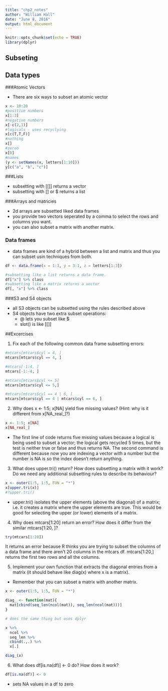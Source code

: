 ```yaml
---
title: "chp2_notes"
author: "William Hall"
date: "June 8, 2016"
output: html_document
---
```


```r
knitr::opts_chunk$set(echo = TRUE)
library(dplyr)
```

## Subseting

## Data types

###Atomic Vectors

* There are six ways to subset an atomic vector

```r
x <- 10:20
#positive numbers
x[1:3]
#negative numbers
x[-c(2,1)]
#logicals - uses recyclying
x[c(T,T,F)]
#nothing
x[]
#zereo
x[0]
#names
(y <- setNames(x, letters[1:10]))
y[c("a", "b", "c")]
```


###Lists

* subsetting with [[]] returns a vector
* subsetting with [] or $ returns a list

###Arrays and matricies

* 2d arrays are subsetted liked data frames
* you provide two vectors seperated by a comma to select the rows and columns you want.
* you can also subset a matrix with another matrix.

### Data frames
 
* data frames are kind of a hybrid between a list and matrix and thus you can subset usin techniques from both.

```r
df <- data.frame(x = 1:3, y = 3:1, z = letters[1:3])

#subsetting like a list returns a data frame.
df["x"] %>% class
#subsetting like a matrix returns a vector
df[, "x"] %>% class

```

###S3 and S4 objects 

* all S3 objects can be subsetted using the rules described above
* S4 objects have two extra subset operations:
  * @ lets you subset like $
  * slot() is like [[]]

##Excercises

1. Fix each of the following common data frame subsetting errors:

```r
#mtcars[mtcars$cyl = 4, ]
mtcars[mtcars$cyl == 4, ]

#mtcars[-1:4, ]
mtcars[-1:-4, ]

#mtcars[mtcars$cyl <= 5]
mtcars[mtcars$cyl <= 5,]

#mtcars[mtcars$cyl == 4 | 6, ]
mtcars[mtcars$cyl == 4 | mtcars$cyl == 6, ]
```
    
2. Why does x <- 1:5; x[NA] yield five missing values? (Hint: why is it different from x[NA_real_]?)

```r
x <- 1:5; x[NA]
x[NA_real_]
```

* The first line of code returns five missing values because a logical is being used to subset a vector; the logical gets recycled 5 times, but the test is neither true or false and thus returns NA.  The second command is different because now you are indexing a vector with a number but the number is NA is so the index doesn't return anything. 

3. What does upper.tri() return? How does subsetting a matrix with it work? Do we need any additional subsetting rules to describe its behaviour?

```r
x <- outer(1:5, 1:5, FUN = "*")
x[upper.tri(x)]
#?upper.tri()

```

* upper.tri() isolates the upper elements (above the diagonal) of a matrix; i.e. it creates a matrix where the upper elements are true. This would be good for selecting the upper (or lower) elements of a matrix.

4. Why does mtcars[1:20] return an error? How does it differ from the similar mtcars[1:20, ]?

```r
try(mtcars[1:20])
```

It returns an error because R thinks you are trying to subset the columns of a data frame and there aren't 20 columns in the mtcars df. mtcars[1:20,] returns the first two rows and all the columns. 

5. Implement your own function that extracts the diagonal entries from a matrix (it should behave like diag(x) where x is a matrix).

* Remember that you can subset a matrix with another matrix.

```r
x <- outer(1:5, 1:5, FUN = "*")

diag_ <- function(mat){
  mat[cbind(seq_len(ncol(mat)), seq_len(ncol(mat)))]
}

# does the same thing but uses dplyr

x %>% 
  ncol %>% 
  seq_len %>% 
  cbind(.,.) %>% 
  x[.]

diag_(x)


```


6. What does df[is.na(df)] <- 0 do? How does it work?

```r
df[is.na(df)] <- 0
```

* sets NA values in a df to zero
